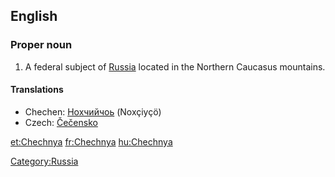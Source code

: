 ==English==
{{wikipedia}}

===Proper noun===
{{en-proper noun}}

# A federal subject of [[Russia]] located in the Northern Caucasus mountains.

====Translations====
{{trans-top|federal subject}}
*Chechen: [[Нохчийчоь]] (Noxçiyçö)
*Czech: [[Čečensko]] {{n}}
{{trans-mid}}
{{trans-bottom}}

[[Category:Russia]]

[[et:Chechnya]]
[[fr:Chechnya]]
[[hu:Chechnya]]